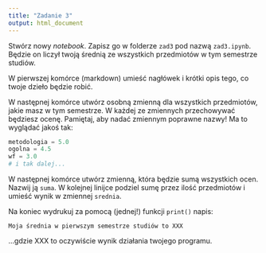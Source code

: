 ```yaml
---
title: "Zadanie 3"
output: html_document
---
```


Stwórz nowy _notebook_. Zapisz go w folderze `zad3` pod nazwą `zad3.ipynb`. Będzie on liczył twoją średnią ze wszystkich przedmiotów w tym semestrze studiów.

W pierwszej komórce (markdown) umieść nagłówek i krótki opis tego, co twoje dzieło będzie robić.

W następnej komórce utwórz osobną zmienną dla wszystkich przedmiotów, jakie masz w tym semestrze. W każdej ze zmiennych przechowywać będziesz ocenę. Pamiętaj, aby nadać zmiennym poprawne nazwy! Ma to wyglądać jakoś tak:

```python
metodologia = 5.0
ogolna = 4.5
wf = 3.0
# i tak dalej...
```

W następnej komórce utwórz zmienną, która będzie sumą wszystkich ocen. Nazwij ją `suma`. W kolejnej linijce podziel sumę przez ilość przedmiotów i umieść wynik w zmiennej `srednia`.

Na koniec wydrukuj za pomocą (jednej!) funkcji `print()` napis:

`Moja średnia w pierwszym semestrze studiów to XXX`

...gdzie XXX to oczywiście wynik działania twojego programu.
